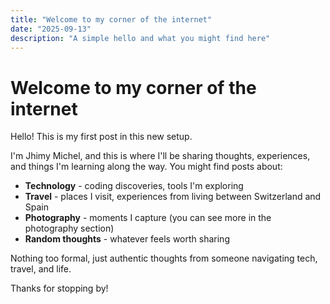 ```yaml
---
title: "Welcome to my corner of the internet"
date: "2025-09-13"
description: "A simple hello and what you might find here"
---
```


# Welcome to my corner of the internet

Hello! This is my first post in this new setup. 

I'm Jhimy Michel, and this is where I'll be sharing thoughts, experiences, and things I'm learning along the way. You might find posts about:

- **Technology** - coding discoveries, tools I'm exploring
- **Travel** - places I visit, experiences from living between Switzerland and Spain  
- **Photography** - moments I capture (you can see more in the photography section)
- **Random thoughts** - whatever feels worth sharing

Nothing too formal, just authentic thoughts from someone navigating tech, travel, and life.

Thanks for stopping by!